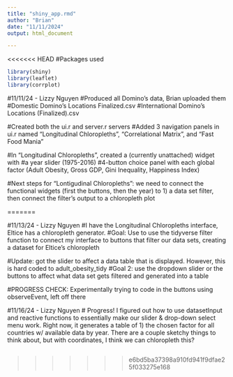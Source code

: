 ```yaml
---
title: "shiny_app.rmd"
author: "Brian"
date: "11/11/2024"
output: html_document

---
```


<<<<<<< HEAD
#Packages used
```r
library(shiny)
library(leaflet)
library(corrplot)

```

#11/11/24 - Lizzy Nguyen
#Produced all Domino's data, Brian uploaded them
  #Domestic Domino's Locations Finalized.csv
  #International Domino's Locations (Finalized).csv

#Created both the ui.r and server.r servers
#Added 3 navigation panels in ui.r named "Longitudinal Chloropleths", "Correlational Matrix", and "Fast Food Mania"

#In "Longitudinal Chloropleths", created a (currently unattached) widget with 
  #a year slider (1975-2016)
  #4-button choice panel with each global factor (Adult Obesity, Gross GDP, Gini Inequality, Happiness Index)
  
#Next steps for "Lontigudinal Chloropleths": we need to connect the functional widgets (first the buttons, then the year) to 1) a data set filter, then connect the filter's output to a chloropleth plot 

=======

#11/13/24 - Lizzy Nguyen
#I have the Longitudinal Chloropleths interface, Eltice has a chloropleth generator.
#Goal: Use to use the tidyverse filter function to connect my interface to buttons that filter our data sets, creating a dataset for Eltice's chloropleth

#Update: got the slider to affect a data table that is displayed. However, this is hard coded to adult_obesity_tidy
#Goal 2: use the dropdown slider or the buttons to affect what data set gets filtered and generated into a table

#PROGRESS CHECK: Experimentally trying to code in the buttons using observeEvent, left off there

#11/16/24 - Lizzy Nguyen
# Progress! I figured out how to use datasetInput and reactive functions to essentially make our slider & drop-down select menu work. Right now, it generates a table of 1) the chosen factor for all countries w/ available data by year. There are a couple sketchy things to think about, but with coordinates, I think we can chloropleth this?


```r


```

>>>>>>> e6bd5ba37398a910fd941f9dfae25f033275e168
